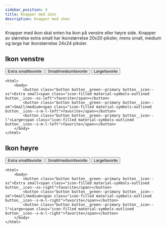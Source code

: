 ```yaml
---
sidebar_position: 4
title: Knapper med ikon
description: Knapper med ikon
---
```


Knapper med ikon skal enten ha ikon på venstre eller høyre side. Knapper av størrelse extra small har ikonstørrelse 20x20 piksler, mens small, medium og large har ikonstørrelse 24x24 piksler.


## Ikon venstre

<div>
    <button class="button button__green--primary button__icon--xs">Extra small<span class="icon-filled material-symbols-outlined button__icon--xs-left">favorite</span></button>
    <button class="button button__green--primary button__icon--sm">Small/medium<span class="icon-filled material-symbols-outlined button__icon--s-m-l-left">favorite</span></button>
    <button class="button button__green--primary button__icon--l">Large<span class="icon-filled material-symbols-outlined button__icon--s-m-l-left">favorite</span></button> 
</div>       

```markup 
<html>
    <body>
        <button class="button button__green--primary button__icon--xs">Extra small<span class="icon-filled material-symbols-outlined button__icon--xs-left">favorite</span></button>
        <button class="button button__green--primary button__icon--sm">Small/medium<span class="icon-filled material-symbols-outlined button__icon--s-m-l-left">favorite</span></button>
        <button class="button button__green--primary button__icon--l">Large<span class="icon-filled material-symbols-outlined button__icon--s-m-l-left">favorite</span></button> 
    </body>
</html>
```


## Ikon høyre

<div>
    <button class="button button__green--primary button__icon--xs">Extra small<span class="icon-filled material-symbols-outlined button__icon--xs-right">favorite</span></button> 
    <button class="button button__green--primary button__icon--sm">Small/medium<span class="icon-filled material-symbols-outlined button__icon--s-m-l-right">favorite</span></button>
    <button class="button button__green--primary button__icon--l">Large<span class="icon-filled material-symbols-outlined button__icon--s-m-l-right">favorite</span></button>
</div>       

```markup 
<html>
    <body>
        <button class="button button__green--primary button__icon--xs">Extra small<span class="icon-filled material-symbols-outlined button__icon--xs-right">favorite</span></button>
        <button class="button button__green--primary button__icon--sm">Small/medium<span class="icon-filled material-symbols-outlined button__icon--s-m-l-right">favorite</span></button> 
        <button class="button button__green--primary button__icon--l">Large<span class="icon-filled material-symbols-outlined button__icon--s-m-l-right">favorite</span></button>
    </body>
</html>
```
